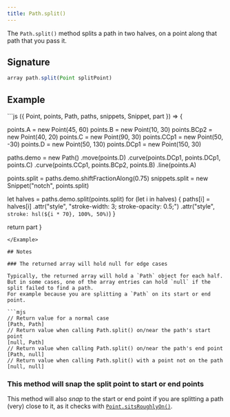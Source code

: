 ```yaml
---
title: Path.split()
---
```


The `Path.split()` method splits a path in two halves, on a point along that
path that you pass it.

## Signature

```js
array path.split(Point splitPoint)
```

## Example

<Example caption="Example of the Path.split() method">
```js
({ Point, points, Path, paths, snippets, Snippet, part }) => {

  points.A = new Point(45, 60)
  points.B = new Point(10, 30)
  points.BCp2 = new Point(40, 20)
  points.C = new Point(90, 30)
  points.CCp1 = new Point(50, -30)
  points.D = new Point(50, 130)
  points.DCp1 = new Point(150, 30)

  paths.demo = new Path()
    .move(points.D)
    .curve(points.DCp1, points.DCp1, points.C)
    .curve(points.CCp1, points.BCp2, points.B)
    .line(points.A)

  points.split = paths.demo.shiftFractionAlong(0.75)
  snippets.split = new Snippet("notch", points.split)

  let halves = paths.demo.split(points.split)
  for (let i in halves) {
    paths[i] = halves[i]
      .attr("style", "stroke-width: 3; stroke-opacity: 0.5;")
      .attr("style", `stroke: hsl(${i * 70}, 100%, 50%)`)
  }

  return part
}
```
</Example>

## Notes

### The returned array will hold null for edge cases

Typically, the returned array will hold a `Path` object for each half.
But in some cases, one of the array entries can hold `null` if the split failed to find a path.
For example because you are splitting a `Path` on its start or end point.

```mjs
// Return value for a normal case
[Path, Path]
// Return value when calling Path.split() on/near the path's start point
[null, Path]
// Return value when calling Path.split() on/near the path's end point
[Path, null]
// Return value when calling Path.split() with a point not on the path
[null, null]
```

### This method will snap the split point to start or end points
This method will also _snap_ to the start or end point if you are splitting a path
(very) close to it, as it checks with [`Point.sitsRoughlyOn()`](/reference/api/point/sitsroughlyon).

